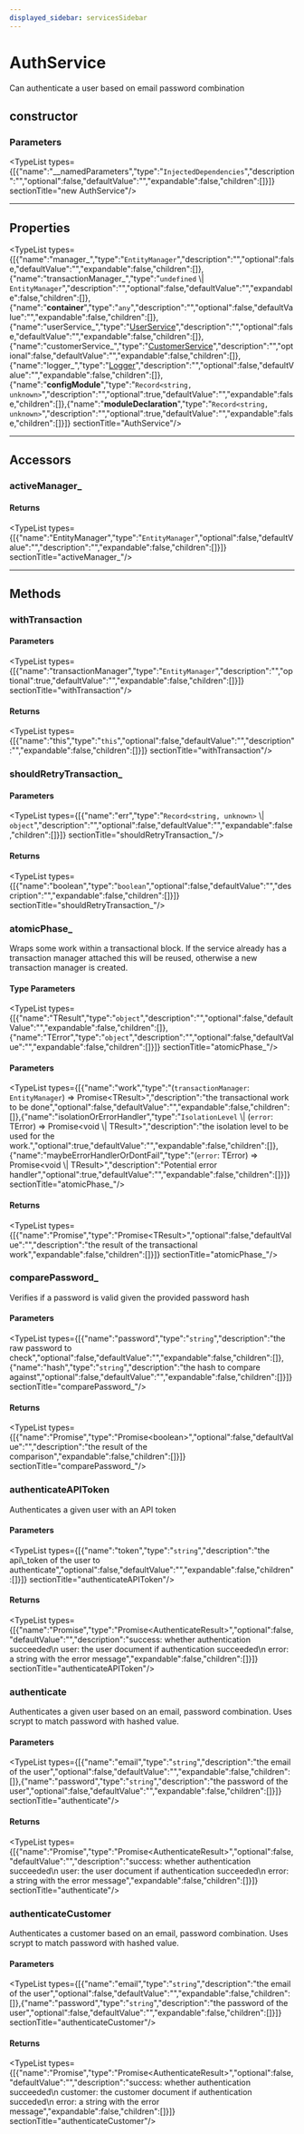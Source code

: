```yaml
---
displayed_sidebar: servicesSidebar
---
```



# AuthService

Can authenticate a user based on email password combination

## constructor

### Parameters

<TypeList types={[{"name":"__namedParameters","type":"`InjectedDependencies`","description":"","optional":false,"defaultValue":"","expandable":false,"children":[]}]}  sectionTitle="new AuthService"/>

___

## Properties

<TypeList types={[{"name":"manager_","type":"`EntityManager`","description":"","optional":false,"defaultValue":"","expandable":false,"children":[]},{"name":"transactionManager_","type":"`undefined` \\| `EntityManager`","description":"","optional":false,"defaultValue":"","expandable":false,"children":[]},{"name":"__container__","type":"`any`","description":"","optional":false,"defaultValue":"","expandable":false,"children":[]},{"name":"userService_","type":"[UserService](services.UserService.mdx)","description":"","optional":false,"defaultValue":"","expandable":false,"children":[]},{"name":"customerService_","type":"[CustomerService](services.CustomerService.mdx)","description":"","optional":false,"defaultValue":"","expandable":false,"children":[]},{"name":"logger_","type":"[Logger](../../medusa/interfaces/medusa.Logger-1.mdx)","description":"","optional":false,"defaultValue":"","expandable":false,"children":[]},{"name":"__configModule__","type":"`Record<string, unknown>`","description":"","optional":true,"defaultValue":"","expandable":false,"children":[]},{"name":"__moduleDeclaration__","type":"`Record<string, unknown>`","description":"","optional":true,"defaultValue":"","expandable":false,"children":[]}]}  sectionTitle="AuthService"/>

___

## Accessors

### activeManager\_

#### Returns

<TypeList types={[{"name":"EntityManager","type":"`EntityManager`","optional":false,"defaultValue":"","description":"","expandable":false,"children":[]}]}  sectionTitle="activeManager_"/>

___

## Methods

### withTransaction

#### Parameters

<TypeList types={[{"name":"transactionManager","type":"`EntityManager`","description":"","optional":true,"defaultValue":"","expandable":false,"children":[]}]}  sectionTitle="withTransaction"/>

#### Returns

<TypeList types={[{"name":"this","type":"`this`","optional":false,"defaultValue":"","description":"","expandable":false,"children":[]}]}  sectionTitle="withTransaction"/>

### shouldRetryTransaction\_

#### Parameters

<TypeList types={[{"name":"err","type":"`Record<string, unknown>` \\| `object`","description":"","optional":false,"defaultValue":"","expandable":false,"children":[]}]}  sectionTitle="shouldRetryTransaction_"/>

#### Returns

<TypeList types={[{"name":"boolean","type":"`boolean`","optional":false,"defaultValue":"","description":"","expandable":false,"children":[]}]}  sectionTitle="shouldRetryTransaction_"/>

### atomicPhase\_

Wraps some work within a transactional block. If the service already has
a transaction manager attached this will be reused, otherwise a new
transaction manager is created.

#### Type Parameters

<TypeList types={[{"name":"TResult","type":"`object`","description":"","optional":false,"defaultValue":"","expandable":false,"children":[]},{"name":"TError","type":"`object`","description":"","optional":false,"defaultValue":"","expandable":false,"children":[]}]}  sectionTitle="atomicPhase_"/>

#### Parameters

<TypeList types={[{"name":"work","type":"(`transactionManager`: `EntityManager`) => Promise&#60;TResult&#62;","description":"the transactional work to be done","optional":false,"defaultValue":"","expandable":false,"children":[]},{"name":"isolationOrErrorHandler","type":"`IsolationLevel` \\| (`error`: TError) => Promise&#60;void \\| TResult&#62;","description":"the isolation level to be used for the work.","optional":true,"defaultValue":"","expandable":false,"children":[]},{"name":"maybeErrorHandlerOrDontFail","type":"(`error`: TError) => Promise&#60;void \\| TResult&#62;","description":"Potential error handler","optional":true,"defaultValue":"","expandable":false,"children":[]}]}  sectionTitle="atomicPhase_"/>

#### Returns

<TypeList types={[{"name":"Promise","type":"Promise&#60;TResult&#62;","optional":false,"defaultValue":"","description":"the result of the transactional work","expandable":false,"children":[]}]}  sectionTitle="atomicPhase_"/>

### comparePassword\_

Verifies if a password is valid given the provided password hash

#### Parameters

<TypeList types={[{"name":"password","type":"`string`","description":"the raw password to check","optional":false,"defaultValue":"","expandable":false,"children":[]},{"name":"hash","type":"`string`","description":"the hash to compare against","optional":false,"defaultValue":"","expandable":false,"children":[]}]}  sectionTitle="comparePassword_"/>

#### Returns

<TypeList types={[{"name":"Promise","type":"Promise&#60;boolean&#62;","optional":false,"defaultValue":"","description":"the result of the comparison","expandable":false,"children":[]}]}  sectionTitle="comparePassword_"/>

### authenticateAPIToken

Authenticates a given user with an API token

#### Parameters

<TypeList types={[{"name":"token","type":"`string`","description":"the api\\_token of the user to authenticate","optional":false,"defaultValue":"","expandable":false,"children":[]}]}  sectionTitle="authenticateAPIToken"/>

#### Returns

<TypeList types={[{"name":"Promise","type":"Promise&#60;AuthenticateResult&#62;","optional":false,"defaultValue":"","description":"success: whether authentication succeeded\n   user: the user document if authentication succeeded\n   error: a string with the error message","expandable":false,"children":[]}]}  sectionTitle="authenticateAPIToken"/>

### authenticate

Authenticates a given user based on an email, password combination. Uses
scrypt to match password with hashed value.

#### Parameters

<TypeList types={[{"name":"email","type":"`string`","description":"the email of the user","optional":false,"defaultValue":"","expandable":false,"children":[]},{"name":"password","type":"`string`","description":"the password of the user","optional":false,"defaultValue":"","expandable":false,"children":[]}]}  sectionTitle="authenticate"/>

#### Returns

<TypeList types={[{"name":"Promise","type":"Promise&#60;AuthenticateResult&#62;","optional":false,"defaultValue":"","description":"success: whether authentication succeeded\n   user: the user document if authentication succeeded\n   error: a string with the error message","expandable":false,"children":[]}]}  sectionTitle="authenticate"/>

### authenticateCustomer

Authenticates a customer based on an email, password combination. Uses
scrypt to match password with hashed value.

#### Parameters

<TypeList types={[{"name":"email","type":"`string`","description":"the email of the user","optional":false,"defaultValue":"","expandable":false,"children":[]},{"name":"password","type":"`string`","description":"the password of the user","optional":false,"defaultValue":"","expandable":false,"children":[]}]}  sectionTitle="authenticateCustomer"/>

#### Returns

<TypeList types={[{"name":"Promise","type":"Promise&#60;AuthenticateResult&#62;","optional":false,"defaultValue":"","description":"success: whether authentication succeeded\n   customer: the customer document if authentication succeded\n   error: a string with the error message","expandable":false,"children":[]}]}  sectionTitle="authenticateCustomer"/>
